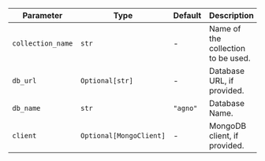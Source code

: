 | Parameter             | Type                    | Default | Description                                                |
| --------------------- | ----------------------- | ------- | ---------------------------------------------------------- |
| `collection_name`     | `str`                   | -       | Name of the collection to be used.                         |
| `db_url`              | `Optional[str]`         | -  | Database URL, if provided.                                 |
| `db_name`             | `str`                   | `"agno"`| Database Name.                                             |
| `client`              | `Optional[MongoClient]` | -  | MongoDB client, if provided.                               |